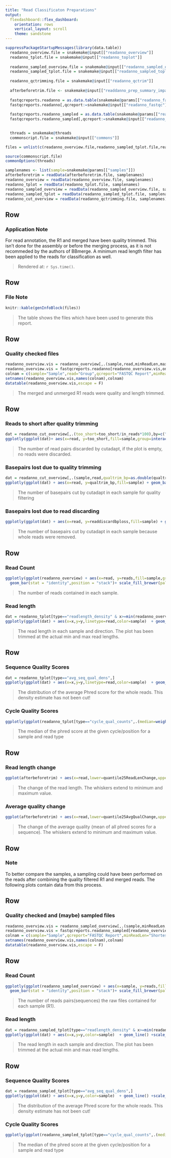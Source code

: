 ```yaml
---
title: "Read Classificaton Preparations"
output: 
  flexdashboard::flex_dashboard:
    orientation: rows
    vertical_layout: scroll
    theme: sandstone
---
```


```r
suppressPackageStartupMessages(library(data.table))
  readanno_overview.file = snakemake@input[["readanno_overview"]]
  readanno_tplot.file = snakemake@input[["readanno_toplot"]]
  
  readanno_sampled_overview.file = snakemake@input[["readanno_sampled_overview"]]
  readanno_sampled_tplot.file = snakemake@input[["readanno_sampled_toplot"]]
  
  readanno_qctrimming.file = snakemake@input[["readanno_qctrim"]]
  
  afterbeforetrim.file <- snakemake@input[["readdanno_prep_summary_impact"]]
  
  fastqcreports.readanno = as.data.table(snakemake@params[["readanno_fastqc"]])
  fastqcreports.readanno[,qcreport:=snakemake@input[["readanno_fastqc"]]]
  
  fastqcreports.readanno_sampled = as.data.table(snakemake@params[["readanno_sampled_fastqc"]])
  fastqcreports.readanno_sampled[,qcreport:=snakemake@input[["readanno_sampled_fastqc"]]]

  
  threads = snakemake@threads
  commonscript.file = snakemake@input[["commons"]]

files = unlist(c(readanno_overview.file,readanno_sampled_tplot.file,readanno_sampled_overview.file,readanno_tplot.file,readanno_qctrimming.file,afterbeforetrim.file))

source(commonscript.file)
commonOptions(threads)

samplenames <- list(sample=snakemake@params[["samples"]])
afterbeforetrim = readData(afterbeforetrim.file, samplenames)
readanno_overview = readData(readanno_overview.file, samplenames)
readanno_tplot = readData(readanno_tplot.file, samplenames)
readanno_sampled_overview = readData(readanno_sampled_overview.file, samplenames)
readanno_sampled_tplot = readData(readanno_sampled_tplot.file, samplenames)
readanno_cut_overview = readData(readanno_qctrimming.file, samplenames)

```

Row
--------------------------------------

### Application Note

For read annotation, the R1 and merged have been quality trimmed. This isn't done for the assembly or before the merging process, as it is not recommeded by the authors of BBmerge. A minimum read length filter has been applied to the reads for classification as well.

> Rendered at: `r Sys.time()`.

Row
--------------------------------------

### File Note

```r
knitr::kable(genInfoBlock(files))

```
> The table shows the files which have been used to generate this report.



Row
--------------------------------------


### Quality checked files

```r
readanno_overview.vis = readanno_overview[,.(sample,read,minReadLen,maxReadLen,reads)]
readanno_overview.vis = fastqcreports.readanno[readanno_overview.vis,on=c("sample","read")]
colnam = c(sample="Sample",read="Group",qcreport="FASTQC Report",minReadLen="Shortest Read [bp]",maxReadLen="Longest Read [bp]",reads="Number of read pairs")
setnames(readanno_overview.vis,names(colnam),colnam)
datatable(readanno_overview.vis,escape = F)
```

> The merged and unmerged R1 reads were quality and length trimmed.

Row
--------------------------------------

### Reads to short after quality trimming

```r
dat = readanno_cut_overview[,.(too_short=too_short/in_reads*100),by=c("sample","read")]
ggplotly(ggplot(dat)+ aes(x=read, y=too_short,fill=sample,group=interaction(sample,read)) + geom_bar(stat="identity",position = "dodge") + xlab ("Read group") + ylab("Discarded Reads") + scale_color_brewer(palette = sample_palette)+labs(fill="Sample")+ scale_y_continuous(labels = function(x) paste0(x, "%")))
```

>The number of read pairs discarded by cutadapt, if the plot is empty, no reads were discarded.

### Basepairs lost due to quality trimming

```r
dat = readanno_cut_overview[,.(sample,read,qualtrim_bp=as.double(qualtrim_bp/in_bp*1000),readdiscardbploss=as.double((in_bp-out_bp-qualtrim_bp)/in_bp*1000))]
ggplotly(ggplot(dat) + aes(x=read, y=qualtrim_bp,fill=sample) + geom_bar(stat="identity",position="dodge") + xlab("Read group") + ylab("Basepairs cut")+ scale_color_brewer(palette = sample_palette)+ scale_y_continuous(labels = function(x) paste0(x, "‰"))+labs(fill="Sample"))
```


> The number of basepairs cut by cutadapt in each sample for quality filtering

### Basepairs lost due to read discarding

```r
ggplotly(ggplot(dat) + aes(x=read, y=readdiscardbploss,fill=sample) + geom_bar(stat="identity",position="dodge") + xlab("Read group") + ylab("Basepairs cut")+ scale_color_brewer(palette = sample_palette)+ scale_y_continuous(labels = function(x) paste0(x, "‰"))+labs(fill="Sample"))
```


> The number of basepairs cut by cutadapt in each sample because whole reads were removed. 

Row
--------------------------------------

### Read Count

```r
ggplotly(ggplot(readanno_overview) + aes(x=read, y=reads,fill=sample,group=interaction(sample,read)) + 
  geom_bar(stat = "identity",position = "stack")+ scale_fill_brewer(palette = sample_palette) + xlab("Read group") + ylab("Number of Reads")+labs(fill="Sample"))
```

>The number of reads contained in each sample.

### Read length

```r
dat = readanno_tplot[type=="readlength_density" & x>=min(readanno_overview$minReadLen) & x<=max(readanno_overview$maxReadLen),]
ggplotly(ggplot(dat) + aes(x=x,y=y,linetype=read,color=sample)  + geom_line() +scale_color_brewer(palette = sample_palette)+ xlab("Read Length in bp") + ylab("Density Estimate") +theme(legend.title = element_blank())) 
```

> The read length in each sample and direction. The plot has been trimmed at the actual min and max read lengths.


Row
--------------------------------------

### Sequence Quality Scores

```r
dat = readanno_tplot[type=="avg_seq_qual_dens",]
ggplotly(ggplot(dat) + aes(x=x,y=y,linetype=read,color=sample)  + geom_line() +scale_color_brewer(palette = sample_palette)+ xlab("Average Phred Score for a whole read") + ylab("Density Estimate") +theme(legend.title = element_blank())) 
```

> The distribution of the average Phred score for the whole reads. This density estimate has not been cut!


### Cycle Quality Scores

```r
ggplotly(ggplot(readanno_tplot[type=="cycle_qual_counts",.(median=weightedMedian(y,z)),by=c("sample","read","x")]) + aes(x=x,y=median,color=sample,linetype=read) +geom_line()+scale_color_brewer(palette = sample_palette)+ ylab( "Median phred score")+xlab("Cycle")+theme(legend.title = element_blank()))
```

> The median of the phred score at the given cycle/position for a sample and read type

Row
------------------------------------

### Read length change

```r
ggplot(afterbeforetrim) + aes(x=read,lower=quantile25ReadLenChange,upper=quantile75ReadLenChange,middle=medianReadLenChange,ymin=minReadLenChange,ymax=maxReadLenChange,group=interaction(sample,read),fill=sample) + geom_boxplot(stat="identity",position = "dodge")+scale_fill_brewer(palette = sample_palette) + xlab ("Read group") +ylab("Read length change in bp")+labs(fill="Sample")+theme(legend.position = "bottom")
```

>The change of the read length. The whiskers extend to minimum and maximum value.

### Average quality change

```r
ggplot(afterbeforetrim) + aes(x=read,lower=quantile25AvgQualChange,upper=quantile75AvgQualChange,middle=medianAvgQualChange,ymin=minAvgQualChange,ymax=maxAvgQualChange,group=interaction(sample,read),fill=sample) + geom_boxplot(stat="identity",position = "dodge")+scale_fill_brewer(palette = sample_palette) + xlab ("Read group") +ylab("Average Sequence Quality change")+labs(fill="Sample")+theme(legend.position = "bottom")
```

>The change of the average quality (mean of all phred scores for a sequence). The whiskers extend to minimum and maximum value.

Row
--------------------------------------

### Note

To better compare the samples, a sampling could have been performed on the reads after combining the quality filtered R1 and merged reads. The following plots contain data from this process.


Row
--------------------------------------


### Quality checked and (maybe) sampled files

```r
readanno_overview.vis = readanno_sampled_overview[,.(sample,minReadLen,maxReadLen,reads)]
readanno_overview.vis = fastqcreports.readanno_sampled[readanno_overview.vis,on=c("sample")]
colnam = c(sample="Sample",qcreport="FASTQC Report",minReadLen="Shortest Read [bp]",maxReadLen="Longest Read [bp]",reads="Number of read pairs")
setnames(readanno_overview.vis,names(colnam),colnam)
datatable(readanno_overview.vis,escape = F)
```

Row
--------------------------------------

### Read Count

```r
ggplotly(ggplot(readanno_sampled_overview) + aes(x=sample, y=reads,fill=sample,group=sample) + 
  geom_bar(stat = "identity",position = "stack")+ scale_fill_brewer(palette = sample_palette) + xlab("Sample") + ylab("Number of Reads") + labs(fill="Sample"))
```

>The number of reads pairs(sequences) the raw files contained for each sample (R1).

### Read length

```r
dat = readanno_sampled_tplot[type=="readlength_density" & x>=min(readanno_sampled_overview$minReadLen) & x<=max(readanno_sampled_overview$maxReadLen),]
ggplotly(ggplot(dat) + aes(x=x,y=y,color=sample)  + geom_line() +scale_color_brewer(palette = sample_palette)+ xlab("Read Length in bp") + ylab("Density Estimate") +theme(legend.title = element_blank())) 
```

> The read length in each sample and direction. The plot has been trimmed at the actual min and max read lengths.

Row
--------------------------------------

### Sequence Quality Scores

```r
dat = readanno_sampled_tplot[type=="avg_seq_qual_dens",]
ggplotly(ggplot(dat) + aes(x=x,y=y,color=sample)  + geom_line() +scale_color_brewer(palette = sample_palette)+ xlab("Average Phred Score for a whole read") + ylab("Density Estimate") +theme(legend.title = element_blank())) 
```

> The distribution of the average Phred score for the whole reads. This density estimate has not been cut!


### Cycle Quality Scores

```r
ggplotly(ggplot(readanno_sampled_tplot[type=="cycle_qual_counts",.(median=weightedMedian(y,z)),by=c("sample","x")]) + aes(x=x,y=median,color=sample) +geom_line()+scale_color_brewer(palette = sample_palette)+ ylab( "Median phred score")+xlab("Cycle")+theme(legend.title = element_blank()))
```

> The median of the phred score at the given cycle/position for a sample and read type
